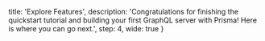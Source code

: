 
  title: 'Explore Features',
  description: 'Congratulations for finishing the quickstart tutorial and building your first GraphQL server with Prisma! Here is where you can go next.',
  step: 4,
  wide: true
}

<Row>
  <LinkBox
    title="Understand Prisma"
    description="Learn Prisma’s most important concepts and how everything fits together.">
    <RowLink
      text="Prisma Intro: What, Why & How"
      href="/understand-prisma/prisma-introduction-what-why-how-j9ff/" />
    <RowLink
      text="Basics: Server, Services & Data Model"
      href="/understand-prisma/prisma-basics-server-services-data-model-avrp" />
    <RowLink
      text="GraphQL Server Development Introduction"
      href="/understand-prisma/introduction-to-graphql-server-development-aa02" />
    <RowLink
      text="Building GraphQL Servers with Prisma"
      href="/understand-prisma/building-graphql-servers-with-prisma-dvw4" />
  </LinkBox>

  <LinkBox
    title="Develop Prisma service"
    description="Prisma services map your database to GraphQL. Learn how to build them.">
    <RowLink
      text="prisma.yml"
      href="/develop-prisma-service/service-configuration/prisma-yml-5cy7" />
    <RowLink
      text="Data Model"
      href="/develop-prisma-service/service-configuration/data-model-knul" />
    <RowLink
      text="Using the Prisma CLI"
      href="/develop-prisma-service/prisma-cli/prisma-cli-alx4" />
    <RowLink
      text="CLI Command Reference"
      href="/develop-prisma-service/prisma-cli/command-reference-xcv9" />
  </LinkBox>
</Row>

<Row>
  <LinkBox
    title="Use Prisma API"
    description="Learn everything you need to know for consuming your services’ Prisma APIs.">
    <RowLink
      text="Using the Prisma API"
      href="/use-prisma-api/api-reference/using-the-prisma-api-nms2" />
    <RowLink
      text="Authentication"
      href="/use-prisma-api/api-reference/authentication-ghd4" />
    <RowLink
      text="API Concepts"
      href="/use-prisma-api/api-reference/concepts-vw4d" />
    <RowLink
      text="Prisma Bindings"
      href="/use-prisma-api/prisma-bindings/overview-wer1" />
  </LinkBox>

  <LinkBox
    title="Operate Prisma server"
    description="Learn how to run and maintain your Prisma servers so you can host services.">
    <RowLink
      text="Local Prisma Setup"
      href="/operate-prisma-server/local-prisma-setup-je3i" />
    <RowLink
      text="Authentication & Security"
      href="/operate-prisma-server/authentication-and-security-kke4" />
    <RowLink
      text="Demo Servers (Prisma Cloud)"
      href="/operate-prisma-server/demo-servers-prisma-cloud-jfr3" />
    <RowLink
      text="Database Connector"
      href="/operate-prisma-server/database-connector-MYSQL-jgfs" />
  </LinkBox>
</Row>